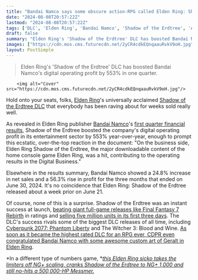 ```yaml
---
title: "Bandai Namco says some obscure action-RPG called Elden Ring: Shadow of the Erdtree 'was a hit' that made a ton of money"
date: "2024-08-08T20:57:22Z"
lastmod: "2024-08-08T20:57:22Z"
tags: ['DLC', 'Elden Ring', 'Bandai Namco', 'Shadow of the Erdtree', 'Action RPG', 'JRPG', 'Cyberpunk 2077', 'The Witcher 3']
draft: false
summary: "Elden Ring's 'Shadow of the Erdtree' DLC has boosted Bandai Namco's digital operating profit by 553% in one quarter."
images: ["https://cdn.mos.cms.futurecdn.net/2yCR4cdkEQnqaauRvkV9oH.jpg"]
layout: PostSimple
---
```

> Elden Ring's 'Shadow of the Erdtree' DLC has boosted Bandai Namco's digital operating profit by 553% in one quarter.


        <img alt="Cover" src="https://cdn.mos.cms.futurecdn.net/2yCR4cdkEQnqaauRvkV9oH.jpg"/>
        
Hold onto your seats, folks, [Elden Ring](https://www.gamesradar.com/elden-ring-guide/)'s universally acclaimed [Shadow of the Erdtree DLC](https://www.gamesradar.com/games/action-rpg/elden-ring-shadow-of-the-erdtree-guide/) that everybody has been raving about for weeks sold really well.

As revealed in Elden Ring publisher [Bandai Namco](https://www.gamesradar.com/tag/bandai-namco/)'s [first quarter financial results](https://www.bandainamco.co.jp/files/E_2024080820E6A5ADE7B8BEE4BA88E683B3E381AEE4BFAEE6.pdf), Shadow of the Erdtree boosted the company's digital operating profit in its entertainment sector by 553% year-over-year, enough to prompt this ecstatic, over-the-top reaction in the document: "On the business side, Elden Ring Shadow of the Erdtree, the major downloadable content of the home console game Elden Ring, was a hit, contributing to the operating results in the Digital Business."

Elsewhere in the results summary, Bandai Namco showed a 24.8% increase in net sales and a 56.3% rise in profit for the three months that ended on June 30, 2024. It's no coincidence that Elden Ring: Shadow of the Erdtree released about a week prior on June 21.

Of course, none of this is a surprise. Shadow of the Erdtree was an instant success at launch, [beating giant full-game releases like Final Fantasy 7 Rebirth](https://www.gamesradar.com/games/action-rpg/elden-ring-shadow-of-the-erdtree-is-the-highest-rated-release-of-2024-so-far-beating-jrpg-hit-final-fantasy-7-rebirth-and-roguelike-darling-hades-2/) in ratings and [selling five million units in its first three days](https://www.gamesradar.com/games/action-rpg/with-5-million-sales-in-3-days-elden-ring-shadow-of-the-erdtree-is-rivaling-the-outstanding-success-of-the-witcher-3-and-cyberpunk-2077-dlc/). The DLC's success rivals some of the biggest DLC releases of all time, including [Cyberpunk 2077: Phantom Liberty](https://www.gamesradar.com/cyberpunk-2077-phantom-liberty-guide/) and The Witcher 3: Blood and Wine. [As soon as it became the highest rated DLC for an RPG ever, CDPR even congratulated Bandai Namco with some awesome custom art of Geralt in Elden Ring](https://www.gamesradar.com/games/action-rpg/shadow-of-the-erdtree-has-overtaken-the-witcher-3-blood-and-wine-as-the-highest-rated-dlc-but-the-new-runners-up-dont-mind-if-any-game-had-to-do-it-im-happy-its-elden-ring/).

*In a different type of numbers game, *[<em>this Elden Ring sicko takes the limiters off NG+ scaling, cranks Shadow of the Erdtree to NG+ 1,000 and still no-hits a 500,000-HP Messmer.</em>](https://www.gamesradar.com/games/action-rpg/elden-ring-sicko-takes-the-limiters-off-ng-scaling-cranks-shadow-of-the-erdtree-to-ng-1000-and-still-no-hits-a-500000-hp-messmer/)
        